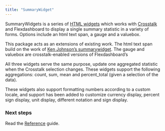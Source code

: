 ```yaml
---
title: "SummaryWidget"
---
```


SummaryWidgets is a series of [HTML widgets](http://www.htmlwidgets.org) which works with
[Crosstalk](https://rstudio.github.io/crosstalk/index.html) and Flexdashboard to display a single
summary statistic in a variety of forms. Options include an html text span, a gauge and a valuebox.

This package acts as an extensions of existing work. The html text span build on the work of [Ken Johnson's summarywidget](https://kent37.github.io/summarywidget). The gauge and valuebox are crosstalk-enabled versions of Flexdashboard's 

All three widgets serve the same purpose, update one aggregated statistic when the Crosstalk selection changes. These widgets support the following aggregations: count, sum, mean and percent_total (given a selection of the data).

These widgets also support formatting numbers according to a custom locale, and support has been added to customize currency display, percent sign display, unit display, different notation and sign display.

### Next steps

Read the [Reference](reference.html) guide.
